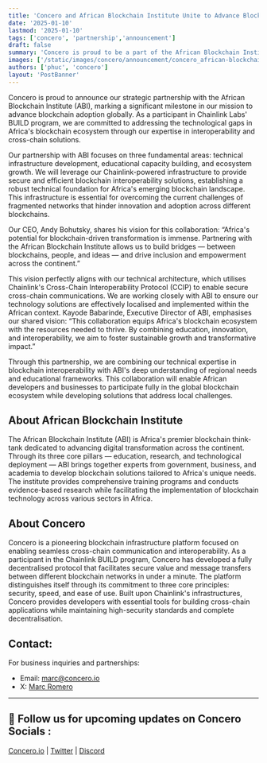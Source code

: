 ```yaml
---
title: 'Concero and African Blockchain Institute Unite to Advance Blockchain Adoption in Africa'
date: '2025-01-10'
lastmod: '2025-01-10'
tags: ['concero', 'partnership','announcement']
draft: false
summary: 'Concero is proud to be a part of the African Blockchain Institute to advance blockchain adoption in Africa'
images: ['/static/images/concero/announcement/concero_african-blockchain-institute.webp']
authors: ['phuc', 'concero']
layout: 'PostBanner'
---
```


Concero is proud to announce our strategic partnership with the African Blockchain Institute (ABI), marking a significant milestone in our mission to advance blockchain adoption globally. As a participant in Chainlink Labs' BUILD program, we are committed to addressing the technological gaps in Africa's blockchain ecosystem through our expertise in interoperability and cross-chain solutions.

Our partnership with ABI focuses on three fundamental areas: technical infrastructure development, educational capacity building, and ecosystem growth. We will leverage our Chainlink-powered infrastructure to provide secure and efficient blockchain interoperability solutions, establishing a robust technical foundation for Africa's emerging blockchain landscape. This infrastructure is essential for overcoming the current challenges of fragmented networks that hinder innovation and adoption across different blockchains.

Our CEO, Andy Bohutsky, shares his vision for this collaboration: “Africa's potential for blockchain-driven transformation is immense. Partnering with the African Blockchain Institute allows us to build bridges — between blockchains, people, and ideas — and drive inclusion and empowerment across the continent.” 

This vision perfectly aligns with our technical architecture, which utilises Chainlink's Cross-Chain Interoperability Protocol (CCIP) to enable secure cross-chain communications. We are working closely with ABI to ensure our technology solutions are effectively localised and implemented within the African context. Kayode Babarinde, Executive Director of ABI, emphasises our shared vision: “This collaboration equips Africa's blockchain ecosystem with the resources needed to thrive. By combining education, innovation, and interoperability, we aim to foster sustainable growth and transformative impact.” 

Through this partnership, we are combining our technical expertise in blockchain interoperability with ABI's deep understanding of regional needs and educational frameworks. This collaboration will enable African developers and businesses to participate fully in the global blockchain ecosystem while developing solutions that address local challenges.

## About African Blockchain Institute

The African Blockchain Institute (ABI) is Africa's premier blockchain think-tank dedicated to advancing digital transformation across the continent. Through its three core pillars — education, research, and technological deployment — ABI brings together experts from government, business, and academia to develop blockchain solutions tailored to Africa's unique needs. The institute provides comprehensive training programs and conducts evidence-based research while facilitating the implementation of blockchain technology across various sectors in Africa.

## About Concero

Concero is a pioneering blockchain infrastructure platform focused on enabling seamless cross-chain communication and interoperability. As a participant in the Chainlink BUILD program, Concero has developed a fully decentralised protocol that facilitates secure value and message transfers between different blockchain networks in under a minute. The platform distinguishes itself through its commitment to three core principles: security, speed, and ease of use. Built upon Chainlink's infrastructures, Concero provides developers with essential tools for building cross-chain applications while maintaining high-security standards and complete decentralisation.

## Contact:

For business inquiries and partnerships:
- Email: marc@concero.io
- X: [Marc Romero](https://x.com/marcromerona)

---

## 🤝 Follow us for upcoming updates on Concero Socials :

[Concero.io](https://concero.io) | [Twitter](https://x.com/concero_io) | [Discord](https://discord.com/invite/lanca)